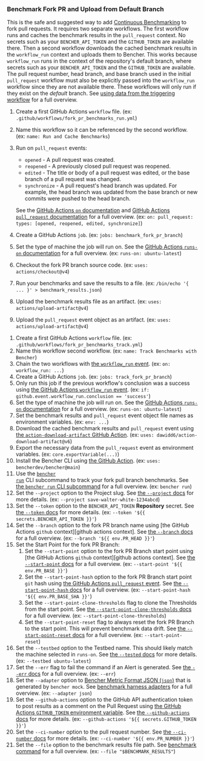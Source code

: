 
### Benchmark Fork PR and Upload from Default Branch

This is the safe and suggested way to add [Continuous Benchmarking][continuous benchmarking] to fork pull requests.
It requires two separate workflows.
The first workflow runs and caches the benchmark results in the `pull_request` context.
No secrets such as your `BENCHER_API_TOKEN` and the `GITHUB_TOKEN` are available there.
Then a second workflow downloads the cached benchmark results in the `workflow_run` context and uploads them to Bencher.
This works because `workflow_run` runs in the context of the repository's default branch,
where secrets such as your `BENCHER_API_TOKEN` and the `GITHUB_TOKEN` are available.
The pull request number, head branch, and base branch used in the initial `pull_request` workflow
must also be explicitly passed into the `workflow_run` workflow since they are not available there.
These workflows will only run if they exist on the _default_ branch.
See [using data from the triggering workflow][github actions trigger workflow] for a full overview.

<PullRequestsForkRunCode />

1. Create a first GitHub Actions `workflow` file.
   (ex: `.github/workflows/fork_pr_benchmarks_run.yml`)
2. Name this workflow so it can be referenced by the second workflow.
   (ex: `name: Run and Cache Benchmarks`)
3. Run on `pull_request` events:
    - `opened` - A pull request was created.
    - `reopened` - A previously closed pull request was reopened.
    - `edited` - The title or body of a pull request was edited, or the base branch of a pull request was changed.
    - `synchronize` - A pull request's head branch was updated.
      For example, the head branch was updated from the base branch or new commits were pushed to the head branch.

   See the [GitHub Actions `on` documentation][github actions on]
   and [GitHub Actions `pull_request` documentation][github action pull_request] for a full overview.
   (ex: `on: pull_request: types: [opened, reopened, edited, synchronize]`)
4. Create a GitHub Actions `job`.
   (ex: `jobs: benchmark_fork_pr_branch`)
5. Set the type of machine the job will run on.
   See the [GitHub Actions `runs-on` documentation][github actions runs-on]
   for a full overview.
   (ex: `runs-on: ubuntu-latest`)
6. Checkout the fork PR branch source code.
   (ex: `uses: actions/checkout@v4`)
7. Run your benchmarks and save the results to a file.
   (ex: `/bin/echo '{ ... }' > benchmark_results.json`)
8. Upload the benchmark results file as an artifact.
   (ex: `uses: actions/upload-artifact@v4`)
9. Upload the `pull_request` event object as an artifact.
  (ex: `uses: actions/upload-artifact@v4`)

<PullRequestsForkTrackCode />

1. Create a first GitHub Actions `workflow` file.
   (ex: `.github/workflows/fork_pr_benchmarks_track.yml`)
2. Name this workflow second workflow.
   (ex: `name: Track Benchmarks with Bencher`)
3. Chain the two workflows with
   [the `workflow_run` event][github actions workflow_run].
   (ex: `on: workflow_run: ...`)
4. Create a GitHub Actions `job`.
   (ex: `jobs: track_fork_pr_branch`)
5. Only run this job if the previous workflow's conclusion was a success using
   [the GitHub Actions `workflow_run` event][github actions workflow_run].
   (ex: `if: github.event.workflow_run.conclusion == 'success'`)
6. Set the type of machine the job will run on.
   See the [GitHub Actions `runs-on` documentation][github actions runs-on]
   for a full overview.
   (ex: `runs-on: ubuntu-latest`)
7. Set the benchmark results and `pull_request` event object file names as environment variables.
   (ex: `env: ...`)
8. Download the cached benchmark results and `pull_request` event
   using [the `action-download-artifact` GitHub Action][action download artifact].
   (ex: `uses: dawidd6/action-download-artifact@v6`)
10. Export the necessary data from the `pull_request` event as environment variables.
    (ex: `core.exportVariable(...)`)
11. Install the Bencher CLI using [the GitHub Action][bencher cli github action].
   (ex: `uses: bencherdev/bencher@main`)
12. Use the <code><a href="/docs/explanation/bencher-run/">bencher run</a></code> CLI subcommand
    to track your fork pull branch benchmarks.
    See [the `bencher run` CLI subcommand][bencher run] for a full overview.
    (ex: `bencher run`)
13. Set the `--project` option to the Project slug.
    See [the `--project` docs][project option] for more details.
    (ex: `--project save-walter-white-1234abcd`)
14. Set the `--token` option to the `BENCHER_API_TOKEN` **Repository** secret.
    See [the `--token` docs][token option] for more details.
    (ex: `--token '${{ secrets.BENCHER_API_TOKEN }}'`)
15. Set the `--branch` option to the fork PR branch name using
    [the GitHub Actions `github` context][github actions context].
    See [the `--branch` docs][branch option] for a full overview.
    (ex: `--branch '${{ env.PR_HEAD }}'`)
13. Set the Start Point for the fork PR Branch:
    1. Set the `--start-point` option to the fork PR Branch start point
    using [the GitHub Actions `github` context][github actions context].
    See [the `--start-point` docs][start point] for a full overview.
    (ex: `--start-point '${{ env.PR_BASE }}'`)
    2. Set the `--start-point-hash` option to the fork PR Branch start point `git` hash
    using [the GitHub Actions `pull_request` event][github action pull_request].
    See [the `--start-point-hash` docs][start point hash] for a full overview.
    (ex: `--start-point-hash '${{ env.PR_BASE_SHA }}'`)
    3. Set the `--start-point-clone-thresholds` flag to clone the Thresholds from the start point.
    See [the `--start-point-clone-thresholds` docs][start point clone thresholds] for a full overview.
    (ex: `--start-point-clone-thresholds`)
    4. Set the `--start-point-reset` flag to always reset the fork PR Branch to the start point.
    This will prevent benchmark data drift.
    See [the `--start-point-reset` docs][start point reset] for a full overview.
    (ex: `--start-point-reset`)
14. Set the `--testbed` option to the Testbed name.
    This should likely match the machine selected in `runs-on`.
    See [the `--tested` docs][testbed option] for more details.
    (ex: `--testbed ubuntu-latest`)
15. Set the `--err` flag to fail the command if an Alert is generated.
   See [the `--err` docs][alert err] for a full overview.
   (ex: `--err`)
16. Set the `--adapter` option to [Bencher Metric Format JSON (`json`)][bmf] that is generated by `bencher mock`.
   See [benchmark harness adapters][adapter json] for a full overview.
   (ex: `--adapter json`)
17. Set the `--github-actions` option to the GitHub API authentication token to post results as a comment on the Pull Request using
    [the GitHub Actions `GITHUB_TOKEN` environment variable][github token].
    See [the `--github-actions` docs][github actions option] for more details.
    (ex: `--github-actions '${{ secrets.GITHUB_TOKEN }}'`)
18. Set the `--ci-number` option to the pull request number.
    See [the `--ci-number` docs][ci number option] for more details.
    (ex: `--ci-number '${{ env.PR_NUMBER }}'`)
19. Set the `--file` option to the benchmark results file path.
    See [benchmark command][command argument] for a full overview.
    (ex: `--file "$BENCHMARK_RESULTS"`)

[github actions trigger workflow]: https://docs.github.com/en/actions/using-workflows/events-that-trigger-workflows#using-data-from-the-triggering-workflow
[github actions on]: https://docs.github.com/en/actions/using-workflows/workflow-syntax-for-github-actions#on
[github action pull_request]: https://docs.github.com/en/webhooks/webhook-events-and-payloads#pull_request
[github actions workflow_run]: https://docs.github.com/en/actions/using-workflows/events-that-trigger-workflows#workflow_run
[github actions runs-on]: https://docs.github.com/en/actions/using-workflows/workflow-syntax-for-github-actions#jobsjob_idruns-on
[action download artifact]: https://github.com/dawidd6/action-download-artifact
[bencher cli github action]: https://github.com/marketplace/actions/bencher-cli
[github token]: https://docs.github.com/en/actions/security-guides/automatic-token-authentication

[continuous benchmarking]: /docs/explanation/continuous-benchmarking/
[bencher run]: /docs/explanation/bencher-run/
[project option]: /docs/explanation/bencher-run/#--project-project
[token option]: /docs/explanation/bencher-run/#--token-token
[branch option]: /docs/explanation/branch-selection/#--branch-branch
[start point]: /docs/explanation/branch-selection/#--start-point-branch
[start point hash]: /docs/explanation/branch-selection/#--start-point-hash-hash
[start point clone thresholds]: /docs/explanation/branch-selection/#--start-point-clone-thresholds
[start point reset]: /docs/explanation/branch-selection/#--start-point-reset
[testbed option]: /docs/explanation/bencher-run/#--testbed-testbed
[alert err]: /docs/explanation/thresholds/#--err
[bmf]: /docs/reference/bencher-metric-format/
[adapter json]: /docs/explanation/adapters/#-json
[github actions option]: /docs/explanation/bencher-run/#--github-actions-github_token
[ci number option]: /docs/explanation/bencher-run/#--ci-id-id
[command argument]: /docs/explanation/bencher-run/#benchmark-command
